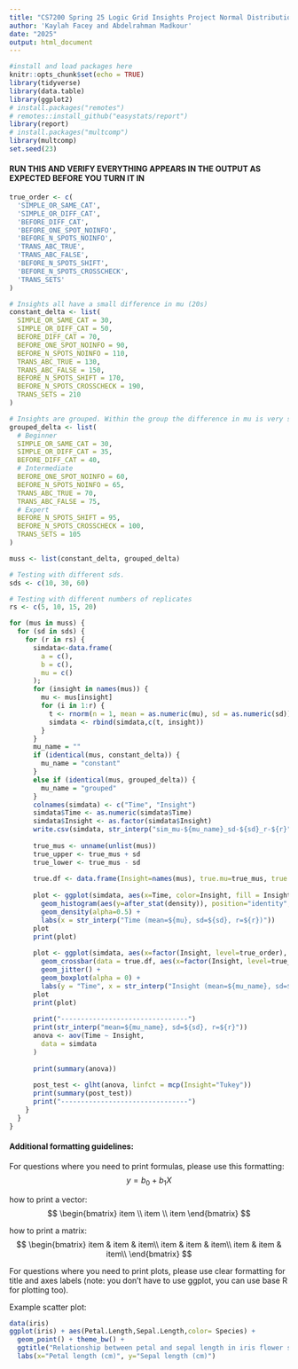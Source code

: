 ```yaml
---
title: "CS7200 Spring 25 Logic Grid Insights Project Normal Distribution ANOVA"
author: 'Kaylah Facey and Abdelrahman Madkour'
date: "2025"
output: html_document
---
```


 
```r
#install and load packages here
knitr::opts_chunk$set(echo = TRUE)
library(tidyverse)
library(data.table)
library(ggplot2)
# install.packages("remotes")
# remotes::install_github("easystats/report")
library(report)
# install.packages("multcomp")
library(multcomp)
set.seed(23)
```

#### RUN THIS AND VERIFY EVERYTHING APPEARS IN THE OUTPUT AS EXPECTED BEFORE YOU TURN IT IN

```r

true_order <- c(
  'SIMPLE_OR_SAME_CAT',
  'SIMPLE_OR_DIFF_CAT',
  'BEFORE_DIFF_CAT',
  'BEFORE_ONE_SPOT_NOINFO',
  'BEFORE_N_SPOTS_NOINFO',
  'TRANS_ABC_TRUE',
  'TRANS_ABC_FALSE',
  'BEFORE_N_SPOTS_SHIFT',
  'BEFORE_N_SPOTS_CROSSCHECK',
  'TRANS_SETS'
)

# Insights all have a small difference in mu (20s)
constant_delta <- list(
  SIMPLE_OR_SAME_CAT = 30,
  SIMPLE_OR_DIFF_CAT = 50,
  BEFORE_DIFF_CAT = 70,
  BEFORE_ONE_SPOT_NOINFO = 90,
  BEFORE_N_SPOTS_NOINFO = 110,
  TRANS_ABC_TRUE = 130,
  TRANS_ABC_FALSE = 150,
  BEFORE_N_SPOTS_SHIFT = 170,
  BEFORE_N_SPOTS_CROSSCHECK = 190,
  TRANS_SETS = 210
)

# Insights are grouped. Within the group the difference in mu is very small (5s) but between groups it is more pronounced (20s)
grouped_delta <- list(
  # Beginner
  SIMPLE_OR_SAME_CAT = 30,
  SIMPLE_OR_DIFF_CAT = 35,
  BEFORE_DIFF_CAT = 40,
  # Intermediate
  BEFORE_ONE_SPOT_NOINFO = 60,
  BEFORE_N_SPOTS_NOINFO = 65,
  TRANS_ABC_TRUE = 70,
  TRANS_ABC_FALSE = 75,
  # Expert
  BEFORE_N_SPOTS_SHIFT = 95,
  BEFORE_N_SPOTS_CROSSCHECK = 100,
  TRANS_SETS = 105
)

muss <- list(constant_delta, grouped_delta)

# Testing with different sds.
sds <- c(10, 30, 60)

# Testing with different numbers of replicates 
rs <- c(5, 10, 15, 20)
```

```r
for (mus in muss) {
  for (sd in sds) {
    for (r in rs) {
      simdata<-data.frame(
        a = c(),
        b = c(),
        mu = c()
      );
      for (insight in names(mus)) {
        mu <- mus[insight]
        for (i in 1:r) {
          t <- rnorm(n = 1, mean = as.numeric(mu), sd = as.numeric(sd))
          simdata <- rbind(simdata,c(t, insight))
        }
      }
      mu_name = ""
      if (identical(mus, constant_delta)) {
        mu_name = "constant"
      }
      else if (identical(mus, grouped_delta)) {
        mu_name = "grouped"
      }
      colnames(simdata) <- c("Time", "Insight")
      simdata$Time <- as.numeric(simdata$Time)
      simdata$Insight <- as.factor(simdata$Insight)
      write.csv(simdata, str_interp("sim_mu-${mu_name}_sd-${sd}_r-${r}"))
      
      true_mus <- unname(unlist(mus))
      true_upper <- true_mus + sd
      true_lower <- true_mus - sd
      
      true.df <- data.frame(Insight=names(mus), true.mu=true_mus, true.upper=true_upper, true.lower=true_lower)
      
      plot <- ggplot(simdata, aes(x=Time, color=Insight, fill = Insight)) + 
        geom_histogram(aes(y=after_stat(density)), position="identity", alpha=0.5, binwidth = 20) +
        geom_density(alpha=0.5) + 
        labs(x = str_interp("Time (mean=${mu}, sd=${sd}, r=${r})"))
      plot
      print(plot)
      
      plot <- ggplot(simdata, aes(x=factor(Insight, level=true_order), y=Time, color=Insight)) + 
        geom_crossbar(data = true.df, aes(x=factor(Insight, level=true_order), y=true.mu, ymin=true.upper, ymax=true.lower), color="grey") +
        geom_jitter() +
        geom_boxplot(alpha = 0) +
        labs(y = "Time", x = str_interp("Insight (mean=${mu_name}, sd=${sd}, r=${r})"))
      plot
      print(plot)
      
      print("--------------------------------")
      print(str_interp("mean=${mu_name}, sd=${sd}, r=${r}"))
      anova <- aov(Time ~ Insight,
        data = simdata
      )
      
      print(summary(anova))
      
      post_test <- glht(anova, linfct = mcp(Insight="Tukey"))
      print(summary(post_test))
      print("--------------------------------")
    }
  }
}
```


#### Additional formatting guidelines: 

For questions where you need to print formulas, please use this formatting: 
$$
y = b_0 + b_1X
$$


how to print a vector:
$$
\begin{bmatrix}
item \\ 
item \\
item
\end{bmatrix}
$$

how to print a matrix:
$$
\begin{bmatrix}
item & item & item\\
item & item & item\\
item & item & item\\
\end{bmatrix}
$$

For questions where you need to print plots, please use clear formatting for title and axes labels (note: you don't have to use ggplot, you can use base R for plotting too).
    
  
Example scatter plot:
```r
data(iris)
ggplot(iris) + aes(Petal.Length,Sepal.Length,color= Species) +
  geom_point() + theme_bw() + 
  ggtitle("Relationship between petal and sepal length in iris flower species") + 
  labs(x="Petal length (cm)", y="Sepal length (cm)")

```
